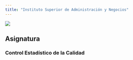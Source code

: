 ```yaml
---
title: "Instituto Superior de Administración y Negocios"
---
```


![](images/logo.png)

## Asignatura

### __Control Estadístico de la Calidad__
